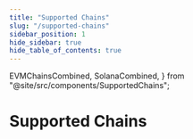 ```yaml
---
title: "Supported Chains"
slug: "/supported-chains"
sidebar_position: 1
hide_sidebar: true
hide_table_of_contents: true
---
```


  EVMChainsCombined,
  SolanaCombined,
} from "@site/src/components/SupportedChains";

# Supported Chains

<Tabs groupId="list" queryString>
  <TabItem value="evm" label="EVM" attributes={{ className: styles.parentTab }}>
    <div>
      <EVMChainsCombined />
    </div>
  </TabItem>
  <TabItem
    value="solana"
    label="Solana"
    attributes={{ className: styles.parentTab }}
  >
    <div>
      <SolanaCombined />
    </div>
  </TabItem>
</Tabs>
